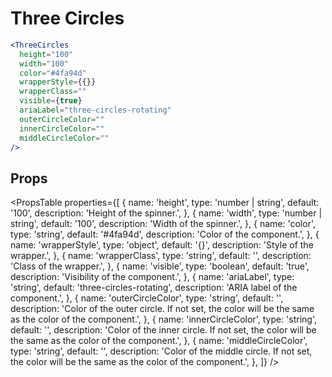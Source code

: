 ---
---

# Three Circles

```jsx live
<ThreeCircles
  height="100"
  width="100"
  color="#4fa94d"
  wrapperStyle={{}}
  wrapperClass=""
  visible={true}
  ariaLabel="three-circles-rotating"
  outerCircleColor=""
  innerCircleColor=""
  middleCircleColor=""
/>
```
## Props

<PropsTable
  properties={[
    {
      name: 'height',
      type: 'number | string',
      default: '100',
      description: 'Height of the spinner.',
    },
    {
      name: 'width',
      type: 'number | string',
      default: '100',
      description: 'Width of the spinner.',
    },
    {
      name: 'color',
      type: 'string',
      default: '#4fa94d',
      description: 'Color of the component.',
    },
    {
      name: 'wrapperStyle',
      type: 'object',
      default: '{}',
      description: 'Style of the wrapper.',
    },
    {
      name: 'wrapperClass',
      type: 'string',
      default: '',
      description: 'Class of the wrapper.',
    },
    {
      name: 'visible',
      type: 'boolean',
      default: 'true',
      description: 'Visibility of the component.',
    },
    {
      name: 'ariaLabel',
      type: 'string',
      default: 'three-circles-rotating',
      description: 'ARIA label of the component.',
    },
    {
      name: 'outerCircleColor',
      type: 'string',
      default: '',
      description: 'Color of the outer circle. If not set, the color will be the same as the color of the component.',
    },
    {
      name: 'innerCircleColor',
      type: 'string',
      default: '',
      description: 'Color of the inner circle. If not set, the color will be the same as the color of the component.',
    },
    {
      name: 'middleCircleColor',
      type: 'string',
      default: '',
      description: 'Color of the middle circle. If not set, the color will be the same as the color of the component.',
    },
  ]}
/>
